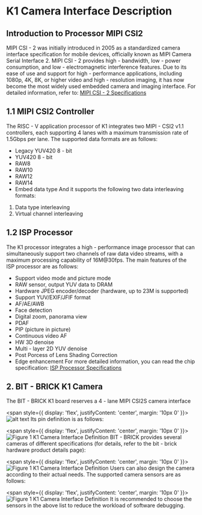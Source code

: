# K1 Camera Interface Description
## Introduction to Processor MIPI CSI2
MIPI CSI - 2 was initially introduced in 2005 as a standardized camera interface specification for mobile devices, officially known as MIPI Camera Serial Interface 2. MIPI CSI - 2 provides high - bandwidth, low - power consumption, and low - electromagnetic interference features. Due to its ease of use and support for high - performance applications, including 1080p, 4K, 8K, or higher video and high - resolution imaging, it has now become the most widely used embedded camera and imaging interface.
For detailed information, refer to:
[MIPI CSI - 2 Specifications](https://www.mipi.org/specifications/csi-2)
## 1.1 MIPI CSI2 Controller
The RISC - V application processor of K1 integrates two MIPI - CSI2 v1.1 controllers, each supporting 4 lanes with a maximum transmission rate of 1.5Gbps per lane.
The supported data formats are as follows:
- Legacy YUV420 8 - bit
- YUV420 8 - bit
- RAW8
- RAW10
- RAW12
- RAW14
- Embed data type
And it supports the following two data interleaving formats:
1. Data type interleaving
2. Virtual channel interleaving
## 1.2 ISP Processor
The K1 processor integrates a high - performance image processor that can simultaneously support two channels of raw data video streams, with a maximum processing capability of 16M@30fps. The main features of the ISP processor are as follows:
- Support video mode and picture mode
- RAW sensor, output YUV data to DRAM
- Hardware JPEG encoder/decoder (hardware, up to 23M is supported)
- Support YUV/EXIF/JFIF format
- AF/AE/AWB
- Face detection
- Digital zoom, panorama view
- PDAF
- PIP (picture in picture)
- Continuous video AF
- HW 3D denoise
- Multi - layer 2D YUV denoise
- Post Porcess of Lens Shading Correction
- Edge enhancement
For more detailed information, you can read the chip specification:
[ISP Processor Specifications](https://developer.spacemit.com/documentation?token=BWbGwbx7liGW21kq9lucSA6Vnpb)
## 2. BIT - BRICK K1 Camera
The BIT - BRICK K1 board reserves a 4 - lane MIPI CSI2S camera interface

<span style={{
  display: 'flex',
  justifyContent: 'center',
  margin: '10px 0'
  }}>
 ![alt text](/img/k1/hardware/camera/k1_camera.png)
</span>
Its pin definition is as follows:

<span style={{
  display: 'flex',
  justifyContent: 'center',
  margin: '10px 0'
  }}>
 ![Figure 1 K1 Camera Interface Definition](/img/k1/hardware/camera/camera_io.png)
</span>
BIT - BRICK provides several cameras of different specifications (for details, refer to the bit - brick hardware product details page):

<span style={{
  display: 'flex',
  justifyContent: 'center',
  margin: '10px 0'
  }}>
 ![Figure 1 K1 Camera Interface Definition](/img/k1/hardware/camera/bit_brick_camera.png)
</span>
Users can also design the camera according to their actual needs. The supported camera sensors are as follows:

<span style={{
  display: 'flex',
  justifyContent: 'center',
  margin: '10px 0'
  }}>
 ![Figure 1 K1 Camera Interface Definition](/img/k1/hardware/camera/support_camera.png)
</span>
It is recommended to choose the sensors in the above list to reduce the workload of software debugging.
